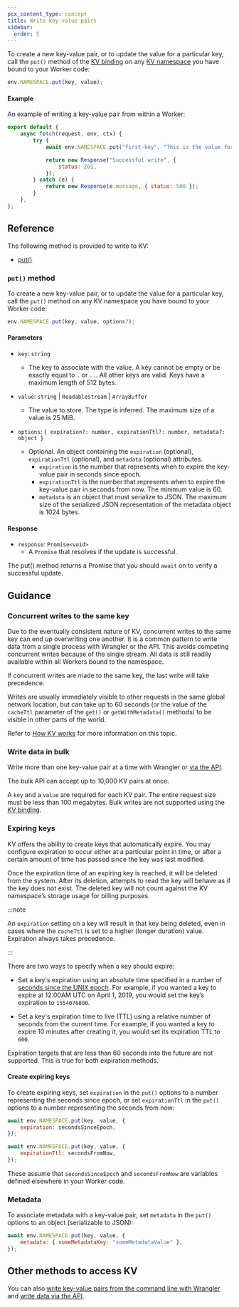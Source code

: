 ```yaml
---
pcx_content_type: concept
title: Write key-value pairs
sidebar:
  order: 5
---
```


To create a new key-value pair, or to update the value for a particular key, call the `put()` method of the [KV binding](/kv/concepts/kv-bindings/) on any [KV namespace](/kv/concepts/kv-namespaces/) you have bound to your Worker code:

```js
env.NAMESPACE.put(key, value);
```

#### Example

An example of writing a key-value pair from within a Worker:

```js
export default {
	async fetch(request, env, ctx) {
		try {
			await env.NAMESPACE.put("first-key", "This is the value for the key");

			return new Response("Successful write", {
				status: 201,
			});
		} catch (e) {
			return new Response(e.message, { status: 500 });
		}
	},
};
```

## Reference

The following method is provided to write to KV:

- [put()](#put-method)

### `put()` method

To create a new key-value pair, or to update the value for a particular key, call the `put()` method on any KV namespace you have bound to your Worker code:

```js
env.NAMESPACE.put(key, value, options?);
```

#### Parameters

- `key`: `string`
  - The key to associate with the value. A key cannot be empty or be exactly equal to `.` or `..`. All other keys are valid. Keys have a maximum length of 512 bytes.
- `value`: `string` | `ReadableStream` | `ArrayBuffer`

  - The value to store. The type is inferred. The maximum size of a value is 25 MiB.

- `options`: `{
  expiration?: number,
  expirationTtl?: number,
  metadata?: object
}`
  - Optional. An object containing the `expiration` (optional), `expirationTtl` (optional), and `metadata` (optional) attributes.
    - `expiration` is the number that represents when to expire the key-value pair in seconds since epoch.
    - `expirationTtl` is the number that represents when to expire the key-value pair in seconds from now. The minimum value is 60.
    - `metadata` is an object that must serialize to JSON. The maximum size of the serialized JSON representation of the metadata object is 1024 bytes.

#### Response

- `response`: `Promise<void>`
  - A `Promise` that resolves if the update is successful.

The put() method returns a Promise that you should `await` on to verify a successful update.

## Guidance

### Concurrent writes to the same key

Due to the eventually consistent nature of KV, concurrent writes to the same key can end up overwriting one another. It is a common pattern to write data from a single process with Wrangler or the API. This avoids competing concurrent writes because of the single stream. All data is still readily available within all Workers bound to the namespace.

If concurrent writes are made to the same key, the last write will take precedence.

Writes are usually immediately visible to other requests in the same global network location, but can take up to 60 seconds (or the value of the `cacheTtl` parameter of the `get()` or `getWithMetadata()` methods) to be visible in other parts of the world.

Refer to [How KV works](/kv/concepts/how-kv-works/) for more information on this topic.

### Write data in bulk

Write more than one key-value pair at a time with Wrangler or [via the API](/api/operations/workers-kv-namespace-write-multiple-key-value-pairs).

The bulk API can accept up to 10,000 KV pairs at once.

A `key` and a `value` are required for each KV pair. The entire request size must be less than 100 megabytes. Bulk writes are not supported using the [KV binding](/kv/concepts/kv-bindings/).

### Expiring keys

KV offers the ability to create keys that automatically expire. You may configure expiration to occur either at a particular point in time, or after a certain amount of time has passed since the key was last modified.

Once the expiration time of an expiring key is reached, it will be deleted from the system. After its deletion, attempts to read the key will behave as if the key does not exist. The deleted key will not count against the KV namespace’s storage usage for billing purposes.

:::note

An `expiration` setting on a key will result in that key being deleted, even in cases where the `cacheTtl` is set to a higher (longer duration) value. Expiration always takes precedence.

:::

There are two ways to specify when a key should expire:

- Set a key's expiration using an absolute time specified in a number of [seconds since the UNIX epoch](https://en.wikipedia.org/wiki/Unix_time). For example, if you wanted a key to expire at 12:00AM UTC on April 1, 2019, you would set the key’s expiration to `1554076800`.

- Set a key's expiration time to live (TTL) using a relative number of seconds from the current time. For example, if you wanted a key to expire 10 minutes after creating it, you would set its expiration TTL to `600`.

Expiration targets that are less than 60 seconds into the future are not supported. This is true for both expiration methods.

#### Create expiring keys

To create expiring keys, set `expiration` in the `put()` options to a number representing the seconds since epoch, or set `expirationTtl` in the `put()` options to a number representing the seconds from now:

```js
await env.NAMESPACE.put(key, value, {
	expiration: secondsSinceEpoch,
});

await env.NAMESPACE.put(key, value, {
	expirationTtl: secondsFromNow,
});
```

These assume that `secondsSinceEpoch` and `secondsFromNow` are variables defined elsewhere in your Worker code.

### Metadata

To associate metadata with a key-value pair, set `metadata` in the `put()` options to an object (serializable to JSON):

```js
await env.NAMESPACE.put(key, value, {
	metadata: { someMetadataKey: "someMetadataValue" },
});
```

## Other methods to access KV

You can also [write key-value pairs from the command line with Wrangler](/kv/reference/kv-commands/#create) and [write data via the API](/api/operations/workers-kv-namespace-write-key-value-pair-with-metadata).
